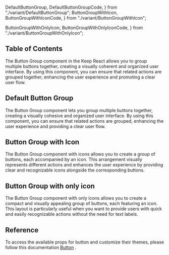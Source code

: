   DefaultButtonGroup,
  DefaultButtonGroupCode,
} from "./variant/DefaultButtonGroup";
  ButtonGroupWithIcon,
  ButtonGroupWithIconCode,
} from "./variant/ButtonGroupWithIcon";

  ButtonGroupWithOnlyIcon,
  ButtonGroupWithOnlyIconCode,
} from "./variant/ButtonGroupWithOnlyIcon";



## Table of Contents

The Button Group component in the Keep React allows you to group multiple buttons together, creating a visually coherent and organized user interface. By using this component, you can ensure that related actions are grouped together, enhancing the user experience and promoting a clear user flow.

## Default Button Group

The Button Group component lets you group multiple buttons together, creating a visually cohesive and organized user interface. By using this component, you can ensure that related actions are grouped, enhancing the user experience and providing a clear user flow.

<CodePreview github="Button/ButtonGroup.tsx" code={DefaultButtonGroupCode}>
  <DefaultButtonGroup />
</CodePreview>

## Button Group with Icon

The Button Group component with icons allows you to create a group of buttons, each accompanied by an icon. This arrangement visually represents different actions and enhances the user experience by providing clear and recognizable icons alongside the corresponding buttons.

<CodePreview github="Button/ButtonGroup.tsx" code={ButtonGroupWithIconCode}>
  <ButtonGroupWithIcon />
</CodePreview>

## Button Group with only icon

The Button Group component with only icons allows you to create a compact and visually appealing group of buttons, each featuring an icon. This layout is particularly useful when you want to provide users with quick and easily recognizable actions without the need for text labels.

<CodePreview github="Button/ButtonGroup.tsx" code={ButtonGroupWithOnlyIconCode}>
  <ButtonGroupWithOnlyIcon />
</CodePreview>

## Reference

To access the available props for button and customize their themes, please follow this documentation [Button](https://react.keepdesign.io/docs/components/button) .
